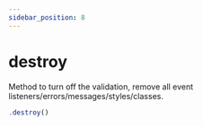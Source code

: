 ```yaml
---
sidebar_position: 8
---
```


# destroy

Method to turn off the validation, remove all event listeners/errors/messages/styles/classes.

```js
.destroy()
```
